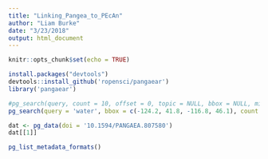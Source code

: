 ```yaml
---
title: "Linking_Pangea_to_PEcAn"
author: "Liam Burke"
date: "3/23/2018"
output: html_document
---
```


```r
knitr::opts_chunk$set(echo = TRUE)

```

```r
install.packages("devtools")
devtools::install_github('ropensci/pangaear')
library('pangaear')
```

```r
#pg_search(query, count = 10, offset = 0, topic = NULL, bbox = NULL, mindate = NULL, maxdate = NULL, ...)
pg_search(query = 'water', bbox = c(-124.2, 41.8, -116.8, 46.1), count = 3)
```


```r

dat <- pg_data(doi = '10.1594/PANGAEA.807580')
dat[[1]]

```

```r
pg_list_metadata_formats()


```

